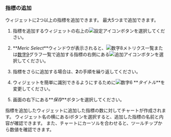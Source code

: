 ### 指標の追加

ウィジェットに2つ以上の指標を追加できます。 最大5つまで追加できます。

1.  指標を追加するウィジェットの右上の![設定アイコン](/img/ico-setting.svg)ボタンを選択してください。

2.  **_Meric Select_**ウィンドウが表示されると、![数字8](/img/number-08.png)メトリクス一覧または[数字9](/img/ic-number-09.svg)グラフ一覧で追加する指標の右側にある![追加アイコン](/img/ico-add.svg)ボタンを選択してください。

3.  指標をさらに追加する場合は、**2**の手順を繰り返してください。

4.  ウィジェットを簡単に識別できるようにするために![数字6](/img/number-06.png) **_タイトル_**を変更してください。

5.  画面の右下にある**_保存_**ボタンを選択してください。

指標を追加したウィジェットに追加した指標の数に対してチャートが作成されます。 ウィジェット名の横にある<span class='mark'>i</span>ボタンを選択すると、追加した指標の名前と内容が確認できます。 また、チャートにカーソルを合わせると、ツールチップから数値を確認できます。
